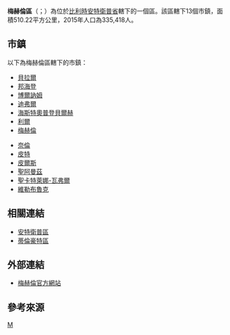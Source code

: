 {{not|梅赫倫}}
{{Infobox settlement
| name                    = 梅赫倫區
| native_name             = {{lang|nl|Arrondissement Mechelen}}
| type                    = {{flag|Belgium}}行政區
| image_skyline           = 
| image_alt               = 
| image_caption           = 
| image_map               = ArrMechelenLocatie.png
| map_alt                 = 
| map_caption             = 梅赫倫區在[[安特衛普省|安特衛普省]]的位置
| latd = 51.05
| longd = 4.5
| coor_pinpoint           = 
| coordinates_type        = region:BE_type:adm3rd
| coordinates_display     = inline,title
| coordinates_footnotes   = 
| coordinates_region      = BE
| subdivision_type        = 國家
| subdivision_name        = {{flag|Belgium}}
| subdivision_type1       = 地區
| subdivision_name1       = {{BE-REG-FLE}}
| subdivision_type2       = 省份
| subdivision_name2       = {{flag|Antwerp}}
| parts_type              = 市鎮
| parts_style             = para
| p1                      = 13
| established_title       = 
| established_date        = 
| unit_pref               = Metric
| area_footnotes          = 
| area_total_km2          = 510.22
| elevation_footnotes     = 
| elevation_m             = 
| population_footnotes    = 
| population_total        = 335,418<ref name="population">[http://www.citypopulation.de/php/belgium-antwerpen.php Belgium: Antwerpen (Mechelen)]. City Population</ref>
| population_as_of        = 2015年1月1日
| population_density_km2  = auto
| timezone1               = [[Central_European_Time|CET]]
| utc_offset1             = +1
| timezone1_DST           = [[Central_European_Summer_Time|CEST]]
| utc_offset1_DST         = +2
| iso_code                = 
| website                 = 
| footnotes               = 
}}
'''梅赫倫區'''（{{lang-nl|Arrondissement Mechelen}}；{{lang-fr|Arrondissement de Malines}}）為位於[[比利時|比利時]][[安特衛普省|安特衛普省]]轄下的一個區。該區轄下13個市鎮，面積510.22平方公里，2015年人口為335,418人{{r|population}}。

==市鎮==
以下為梅赫倫區轄下的市鎮：
{{col-begin|width=30em}}
{{col-break}}
* [[貝拉爾|貝拉爾]]
* [[邦海登|邦海登]]
* [[博爾訥姆|博爾訥姆]]
* [[迪弗爾|迪弗爾]]
* [[海斯特奧普登貝爾赫|海斯特奧普登貝爾赫]]
* [[利爾|利爾]]
* [[梅赫倫|梅赫倫]]
{{col-break}}
* [[奈倫|奈倫]]
* [[皮特_(比利時)|皮特]]
* [[皮爾斯_(比利時)|皮爾斯]]
* [[聖阿曼茲|聖阿曼茲]]
* [[聖卡特萊娜-瓦弗爾|聖卡特萊娜-瓦弗爾]]
* [[維勒布魯克|維勒布魯克]]
{{col-end}}

==相關連結==
* [[安特衛普區|安特衛普區]]
* [[蒂倫豪特區|蒂倫豪特區]]

==外部連結==
* [http://www.mechelen.be/ 梅赫倫官方網站] {{Wayback|url=http://www.mechelen.be/ |date=20110219061911 }}

==參考來源==
{{reflist}}

{{安特卫普省市区}}
{{Administrative arrondissements of Belgium|state=collapsed}}

[[Category:安特卫普省的区|M]]

{{Belgium-geo-stub}}